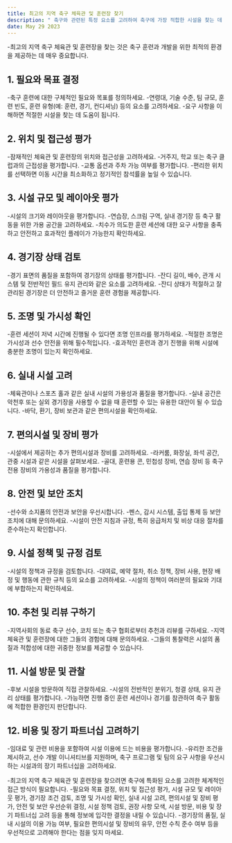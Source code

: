```yaml
---
title: 최고의 지역 축구 체육관 및 훈련장 찾기
description: " 축구와 관련된 특정 요소를 고려하여 축구에 가장 적합한 시설을 찾는 데 도움이 되는 체계적인 접근 방식을 설명합니다."
date: May 29 2023
---
```


-최고의 지역 축구 체육관 및 훈련장을 찾는 것은 축구 훈련과 개발을 위한 최적의 환경을 제공하는 데 매우 중요합니다.

## 1. 필요와 목표 결정
-축구 훈련에 대한 구체적인 필요와 목표를 정의하세요. 
-연령대, 기술 수준, 팀 규모, 훈련 빈도, 훈련 유형(예: 훈련, 경기, 컨디셔닝) 등의 요소를 고려하세요. 
-요구 사항을 이해하면 적절한 시설을 찾는 데 도움이 됩니다.

## 2. 위치 및 접근성 평가
-잠재적인 체육관 및 훈련장의 위치와 접근성을 고려하세요. 
-거주지, 학교 또는 축구 클럽과의 근접성을 평가합니다. 
-교통 옵션과 주차 가능 여부를 평가합니다. 
-편리한 위치를 선택하면 이동 시간을 최소화하고 정기적인 참석률을 높일 수 있습니다.

## 3. 시설 규모 및 레이아웃 평가
-시설의 크기와 레이아웃을 평가합니다. 
-연습장, 스크림 구역, 실내 경기장 등 축구 활동을 위한 가용 공간을 고려하세요. 
-치수가 의도한 훈련 세션에 대한 요구 사항을 충족하고 안전하고 효과적인 플레이가 가능한지 확인하세요.

## 4. 경기장 상태 검토
-경기 표면의 품질을 포함하여 경기장의 상태를 평가합니다. 
-잔디 길이, 배수, 관개 시스템 및 전반적인 필드 유지 관리와 같은 요소를 고려하세요. 
-잔디 상태가 적절하고 잘 관리된 경기장은 더 안전하고 즐거운 훈련 경험을 제공합니다.

## 5. 조명 및 가시성 확인
-훈련 세션이 저녁 시간에 진행될 수 있다면 조명 인프라를 평가하세요. 
-적절한 조명은 가시성과 선수 안전을 위해 필수적입니다. 
-효과적인 훈련과 경기 진행을 위해 시설에 충분한 조명이 있는지 확인하세요.

## 6. 실내 시설 고려
-체육관이나 스포츠 홀과 같은 실내 시설의 가용성과 품질을 평가합니다. 
-실내 공간은 악천후 또는 실외 경기장을 사용할 수 없을 때 훈련할 수 있는 유용한 대안이 될 수 있습니다. 
-바닥, 환기, 장비 보관과 같은 편의시설을 확인하세요.

## 7. 편의시설 및 장비 평가
-시설에서 제공하는 추가 편의시설과 장비를 고려하세요. 
-라커룸, 화장실, 좌석 공간, 관중 시설과 같은 시설을 살펴보세요. 
-골대, 훈련용 콘, 민첩성 장비, 연습 장비 등 축구 전용 장비의 가용성과 품질을 평가합니다.

## 8. 안전 및 보안 조치
-선수와 소지품의 안전과 보안을 우선시합니다. 
-펜스, 감시 시스템, 출입 통제 등 보안 조치에 대해 문의하세요. 
-시설이 안전 지침과 규정, 특히 응급처치 및 비상 대응 절차를 준수하는지 확인합니다.

## 9. 시설 정책 및 규정 검토
-시설의 정책과 규정을 검토합니다. 
-대여료, 예약 절차, 취소 정책, 장비 사용, 현장 배정 및 행동에 관한 규칙 등의 요소를 고려하세요. 
-시설의 정책이 여러분의 필요와 기대에 부합하는지 확인하세요.

## 10. 추천 및 리뷰 구하기
-지역사회의 동료 축구 선수, 코치 또는 축구 협회로부터 추천과 리뷰를 구하세요. 
-지역 체육관 및 훈련장에 대한 그들의 경험에 대해 문의하세요. 
-그들의 통찰력은 시설의 품질과 적합성에 대한 귀중한 정보를 제공할 수 있습니다.

## 11. 시설 방문 및 관찰
-후보 시설을 방문하여 직접 관찰하세요. 
-시설의 전반적인 분위기, 청결 상태, 유지 관리 상태를 평가합니다. 
-가능하면 진행 중인 훈련 세션이나 경기를 참관하여 축구 활동에 적합한 환경인지 판단합니다.

## 12. 비용 및 장기 파트너십 고려하기
-임대료 및 관련 비용을 포함하여 시설 이용에 드는 비용을 평가합니다. 
-유리한 조건을 제시하고, 선수 개발 이니셔티브를 지원하며, 축구 프로그램 및 팀의 요구 사항을 우선시하는 시설과의 장기 파트너십을 고려하세요.

-최고의 지역 축구 체육관 및 훈련장을 찾으려면 축구에 특화된 요소를 고려한 체계적인 접근 방식이 필요합니다. 
-필요와 목표 결정, 위치 및 접근성 평가, 시설 규모 및 레이아웃 평가, 경기장 조건 검토, 조명 및 가시성 확인, 실내 시설 고려, 편의시설 및 장비 평가, 안전 및 보안 우선순위 결정, 시설 정책 검토, 권장 사항 모색, 시설 방문, 비용 및 장기 파트너십 고려 등을 통해 정보에 입각한 결정을 내릴 수 있습니다. 
-경기장의 품질, 실내 시설의 이용 가능 여부, 필요한 편의시설 및 장비의 유무, 안전 수칙 준수 여부 등을 우선적으로 고려해야 한다는 점을 잊지 마세요. 
